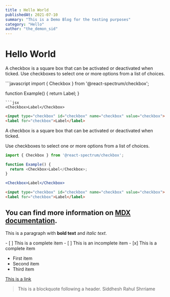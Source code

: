 ```yaml
---
title : Hello World
publishedAt: 2021-07-10
summary: "This is a Demo Blog for the testing purposes"
category: "Hello"
author: "the_demon_sid"
---
```


# Hello World

A checkbox is a square box that can be activated or deactivated when ticked.
Use checkboxes to select one or more options from a list of choices.


<MyComponent/>
```javascript
import { Checkbox } from '@react-spectrum/checkbox';

function Example() {
  return <Checkbox>Label</Checkbox>;
}
```
```jsx
<Checkbox>Label</Checkbox>
```
```html
<input type="checkbox" id="checkbox" name="checkbox" value="checkbox">
<label for="checkbox">Label</label>
```
A checkbox is a square box that can be activated or deactivated when ticked.

Use checkboxes to select one or more options from a list of choices.

```javascript
import { Checkbox } from '@react-spectrum/checkbox';

function Example() {
  return <Checkbox>Label</Checkbox>;
}
```
```jsx
<Checkbox>Label</Checkbox>
```
```html
<input type="checkbox" id="checkbox" name="checkbox" value="checkbox">
<label for="checkbox">Label</label>
```

## You can find more information on [MDX documentation](https://mdxjs.com/).

<p>This is a paragraph with <strong>bold text</strong> and <em>italic text</em>.</p>
- [ ] This is a complete item
- [ ] This is an incomplete item
- [x] This is a complete item
<ul>
  <li>First item</li>
  <li>Second item</li>
  <li>Third item</li>
</ul>

<a href="https://example.com">This is a link</a>

> This is a blockquote following a header.
> Siddhesh Rahul Shrriame
